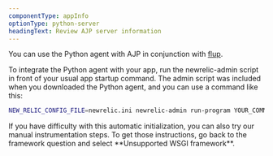 ```yaml
---
componentType: appInfo
optionType: python-server
headingText: Review AJP server information
---
```


You can use the Python agent with AJP in conjunction with [flup](https://pypi.python.org/pypi/flup).

To integrate the Python agent with your app, run the newrelic-admin script in front of your usual app startup command. The admin script was included when you downloaded the Python agent, and you can use a command like this:

```sh
NEW_RELIC_CONFIG_FILE=newrelic.ini newrelic-admin run-program YOUR_COMMAND_OPTIONS
```

<Callout variant="tip">
  If you have difficulty with this automatic initialization, you can also try our manual instrumentation steps. To get those instructions, go back to the framework question and select **Unsupported WSGI framework**.
</Callout>

